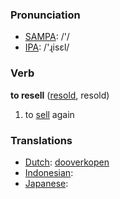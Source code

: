 === Pronunciation ===
*[[w:SAMPA|SAMPA]]: /'/
*[[w:IPA|IPA]]: /'ɻisεl/

=== Verb ===

'''to resell''' ([[resold]], resold)

# to [[sell]] again

=== Translations ===
*[[Dutch]]: [[dooverkopen]]
*[[Indonesian]]: [[]]
*[[Japanese]]: [[]]